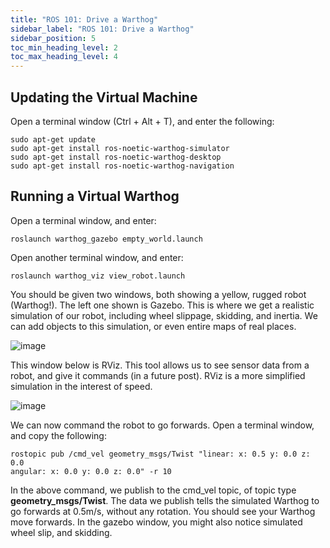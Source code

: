 ```yaml
---
title: "ROS 101: Drive a Warthog"
sidebar_label: "ROS 101: Drive a Warthog"
sidebar_position: 5
toc_min_heading_level: 2
toc_max_heading_level: 4
---
```


## Updating the Virtual Machine

Open a terminal window (Ctrl + Alt + T), and enter the following:

```
sudo apt-get update
sudo apt-get install ros-noetic-warthog-simulator
sudo apt-get install ros-noetic-warthog-desktop
sudo apt-get install ros-noetic-warthog-navigation
```

## Running a Virtual Warthog

Open a terminal window, and enter:

```
roslaunch warthog_gazebo empty_world.launch
```

Open another terminal window, and enter:

```
roslaunch warthog_viz view_robot.launch
```

You should be given two windows, both showing a yellow, rugged robot
(Warthog!). The left one shown is Gazebo. This is where we get a
realistic simulation of our robot, including wheel slippage, skidding,
and inertia. We can add objects to this simulation, or even entire maps
of real places.

![image](/img/software_images/ros/tutorials/ros101/warthogsim.png)

This window below is RViz. This tool allows us to see sensor data from a
robot, and give it commands (in a future post). RViz is a more
simplified simulation in the interest of speed.

![image](/img/software_images/ros/tutorials/ros101/warthogviz.png)

We can now command the robot to go forwards. Open a terminal window, and
copy the following:

```
rostopic pub /cmd_vel geometry_msgs/Twist "linear: x: 0.5 y: 0.0 z: 0.0
angular: x: 0.0 y: 0.0 z: 0.0" -r 10
```

In the above command, we publish to the cmd_vel topic, of topic type
**geometry_msgs/Twist**. The data we publish tells the simulated Warthog
to go forwards at 0.5m/s, without any rotation. You should see your
Warthog move forwards. In the gazebo window, you might also notice
simulated wheel slip, and skidding.
